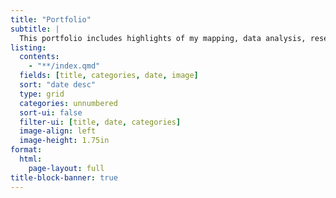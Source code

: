 ```yaml
---
title: "Portfolio"
subtitle: |
  This portfolio includes highlights of my mapping, data analysis, research, and machine learning projects. More projects to come! (Portfolio section under construction.)
listing:
  contents:
    - "**/index.qmd"
  fields: [title, categories, date, image]
  sort: "date desc"
  type: grid
  categories: unnumbered
  sort-ui: false
  filter-ui: [title, date, categories]
  image-align: left
  image-height: 1.75in
format:
  html:
    page-layout: full
title-block-banner: true
---
```


